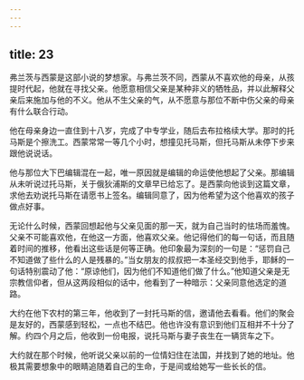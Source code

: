 ```yaml
---
---
---
```

title: 23
---



弗兰茨与西蒙是这部小说的梦想家。与弗兰茨不同，西蒙从不喜欢他的母亲，从孩提时代起，他就在寻找父亲。他愿意相信父亲是某种非义的牺牲品，并以此解释父亲后来施加与他的不义。他从不生父亲的气，从不愿意与那位不断中伤父亲的母亲有什么联合行动。

他在母亲身边一直住到十八岁，完成了中专学业，随后去布拉格续大学。那时的托马斯是个擦洗工。西蒙常常一等几个小时，想撞见托马斯，但托马斯从未停下步来跟他说说话。

他与那位大下巴编辑混在一起，唯一原因就是编辑的命运使他想起了父亲。那编辑从未听说过托马斯，关于俄狄浦斯的文章早已给忘了。是西蒙向他谈到这篇文章，求他去劝说托马斯在请愿书上签名。编辑同意了，因为他希望为这个他喜欢的孩子做点好事。

无论什么时候，西蒙回想起他与父亲见面的那一天，就为自己当时的怯场而羞愧。父亲不可能喜欢他，在他这一方面，他喜欢父亲。他记得他们的每一句话，而且随着时间的推移，他看出这些话是何等正确。他印象最为深刻的一句是：“惩罚自己不知道做了些什么的人是残暴的。”当女朋友的叔叔把一本圣经交到他手，耶稣的一句话特别震动了他：“原谅他们，因为他们不知道他们做了什么。”他知道父亲是无宗教信仰者，但从这两段相似的话中，他看到了一种暗示：父亲同意他选定的道路。

大约在他下农村的第三年，他收到了一封托马斯的信，邀请他去看看。他们的聚会是友好的，西蒙感到轻松，一点也不结巴。他也许没有意识到他们互相并不十分了解。约四个月之后，他收到一份电报，说托马斯与妻子丧生在一辆货车之下。

大约就在那个时候，他听说父亲以前的一位情妇住在法国，并找到了她的地址。他极其需要想象中的眼睛追随着自己的生命，于是间或给她写一些长长的信。
